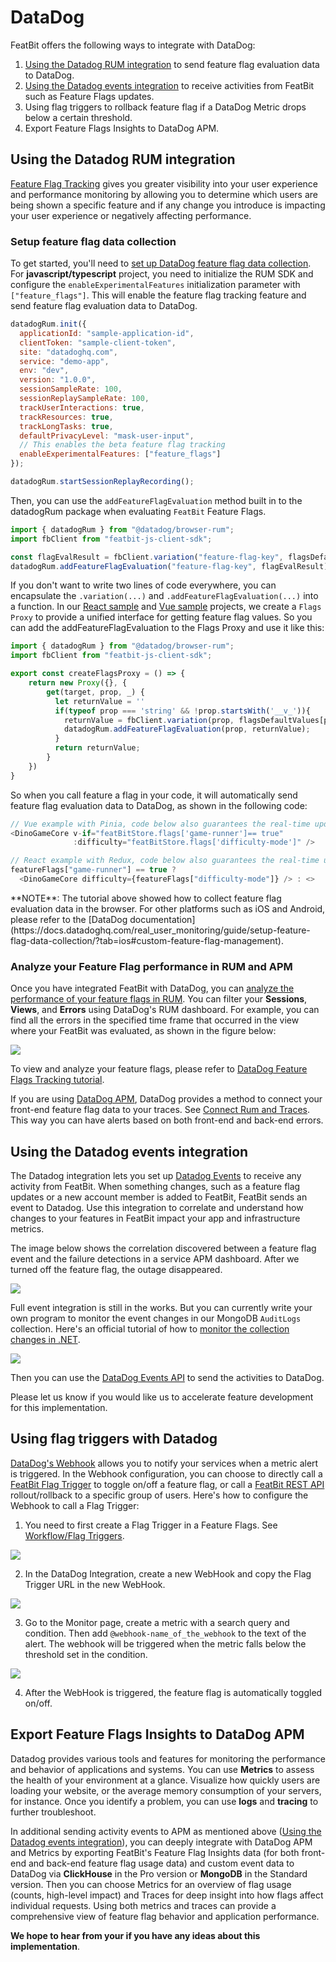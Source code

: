 
# DataDog

FeatBit offers the following ways to integrate with DataDog:

1. [Using the Datadog RUM integration](https://docs.datadoghq.com/real_user_monitoring/guide/setup-feature-flag-data-collection/?tab=browser#analyze-your-feature-flag-performance-in-rum) to send feature flag evaluation data to DataDog.
2. [Using the Datadog events integration](https://docs.datadoghq.com/api/?lang=bash#events) to receive activities from FeatBit such as Feature Flags updates.
3. Using flag triggers to rollback feature flag if a DataDog Metric drops below a certain threshold.
4. Export Feature Flags Insights to DataDog APM.

## Using the Datadog RUM integration

[Feature Flag Tracking](https://docs.datadoghq.com/real_user_monitoring/feature_flag_tracking/) gives you greater visibility into your user experience and performance monitoring by allowing you to determine which users are being shown a specific feature and if any change you introduce is impacting your user experience or negatively affecting performance.

### Setup feature flag data collection

To get started, you'll need to [set up DataDog feature flag data collection](https://docs.datadoghq.com/real_user_monitoring/guide/setup-feature-flag-data-collection). For **javascript/typescript** project, you need to initialize the RUM SDK and configure the `enableExperimentalFeatures` initialization parameter with `["feature_flags"]`. This will enable the feature flag tracking feature and send feature flag evaluation data to DataDog.

```javascript
datadogRum.init({
  applicationId: "sample-application-id",
  clientToken: "sample-client-token",
  site: "datadoghq.com",
  service: "demo-app",
  env: "dev",
  version: "1.0.0",
  sessionSampleRate: 100,
  sessionReplaySampleRate: 100,
  trackUserInteractions: true,
  trackResources: true,
  trackLongTasks: true,
  defaultPrivacyLevel: "mask-user-input",
  // This enables the beta feature flag tracking
  enableExperimentalFeatures: ["feature_flags"]
});

datadogRum.startSessionReplayRecording();
```

Then, you can use the `addFeatureFlagEvaluation` method built in to the datadogRum package when evaluating `FeatBit` Feature Flags.

```javascript
import { datadogRum } from "@datadog/browser-rum";
import fbClient from "featbit-js-client-sdk";

const flagEvalResult = fbClient.variation("feature-flag-key", flagsDefaultValues[prop] || '')
datadogRum.addFeatureFlagEvaluation("feature-flag-key", flagEvalResult);
```

If you don't want to write two lines of code everywhere, you can encapsulate the `.variation(...)` and `.addFeatureFlagEvaluation(...)` into a function. In our [React sample](https://github.com/featbit/featbit-samples/blob/main/samples/dino-game/interactive-demo-react/src/featBit/featBitSlice.js) and [Vue sample](https://github.com/featbit/featbit-samples/blob/main/samples/dino-game/interactive-demo-vue/src/featbit.js) projects, we create a `Flags Proxy` to provide a unified interface for getting feature flag values. So you can add the addFeatureFlagEvaluation to the Flags Proxy and use it like this:

```javascript
import { datadogRum } from "@datadog/browser-rum";
import fbClient from "featbit-js-client-sdk";

export const createFlagsProxy = () => {
    return new Proxy({}, {
        get(target, prop, _) {
          let returnValue = ''
          if(typeof prop === 'string' && !prop.startsWith('__v_')){
            returnValue = fbClient.variation(prop, flagsDefaultValues[prop] || '');
            datadogRum.addFeatureFlagEvaluation(prop, returnValue);
          }
          return returnValue;
        }
    })
}
```

So when you call feature a flag in your code, it will automatically send feature flag evaluation data to DataDog, as shown in the following code:

```javascript
// Vue example with Pinia, code below also guarantees the real-time update of the feature flag value
<DinoGameCore v-if="featBitStore.flags['game-runner']== true"
              :difficulty="featBitStore.flags['difficulty-mode']" />

// React example with Redux, code below also guarantees the real-time update of the feature flag value
featureFlags["game-runner"] == true ? 
  <DinoGameCore difficulty={featureFlags["difficulty-mode"]} /> : <>

```


<Callout type="info">
**NOTE**: The tutorial above showed how to collect feature flag evaluation data in the browser. For other platforms such as iOS and Android, please refer to the [DataDog documentation](https://docs.datadoghq.com/real_user_monitoring/guide/setup-feature-flag-data-collection/?tab=ios#custom-feature-flag-management).
</Callout>


### Analyze your Feature Flag performance in RUM and APM


Once you have integrated FeatBit with DataDog, you can [analyze the performance of your feature flags in RUM](https://docs.datadoghq.com/real_user_monitoring/guide/setup-feature-flag-data-collection/?tab=browser#analyze-your-feature-flag-performance-in-rum). You can filter your **Sessions**, **Views**, and **Errors** using DataDog's RUM dashboard. For example, you can find all the errors in the specified time frame that occurred in the view where your FeatBit was evaluated, as shown in the figure below:

![](../../integrations/assets/datadog/filter-errors-with-feature-flag-in-rum.webp)

To view and analyze your feature flags, please refer to [DataDog Feature Flags Tracking tutorial](https://docs.datadoghq.com/real_user_monitoring/feature_flag_tracking/#view-your-feature-flags).

If you are using [DataDog APM](https://www.datadoghq.com/product/apm/), DataDog provides a method to connect your front-end feature flag data to your traces. See [Connect Rum and Traces](https://docs.datadoghq.com/real_user_monitoring/connect_rum_and_traces/?tab=browserrum). This way you can have alerts based on both front-end and back-end errors.

## Using the Datadog events integration

The Datadog integration lets you set up [Datadog Events](https://docs.datadoghq.com/api) to receive any activity from FeatBit. When something changes, such as a feature flag updates or a new account member is added to FeatBit, FeatBit sends an event to Datadog. Use this integration to correlate and understand how changes to your features in FeatBit impact your app and infrastructure metrics.

The image below shows the correlation discovered between a feature flag event and the failure detections in a service APM dashboard. After we turned off the feature flag, the outage disappeared.

![](../../integrations/assets/datadog/dashboard-apm-error-turn-off-events.png)

Full event integration is still in the works. But you can currently write your own program to monitor the event changes in our MongoDB `AuditLogs` collection. Here's an official tutorial of how to [monitor the collection changes in .NET](https://mongodb.github.io/mongo-csharp-driver/2.7/reference/driver/change_streams/).

![](../../integrations/assets/datadog/mongodb-auditlog-collection.png)

Then you can use the [DataDog Events API](https://docs.datadoghq.com/api/latest/events/#post-an-event) to send the activities to DataDog. 

<Callout type="info" emoji='💡'>
Please let us know if you would like us to accelerate feature development for this implementation.
</Callout>


## Using flag triggers with Datadog

[DataDog's Webhook](https://docs.datadoghq.com/integrations/webhooks/) allows you to notify your services when a metric alert is triggered. In the Webhook configuration, you can choose to directly call a [FeatBit Flag Trigger](../feature-flags/feature-workflow/flag-triggers) to toggle on/off a feature flag, or call a [FeatBit REST API](../api-docs/using-featbit-rest-api) rollout/rollback to a specific group of users. Here's how to configure the Webhook to call a Flag Trigger:

1. You need to first create a Flag Trigger in a Feature Flags. See [Workflow/Flag Triggers](/feature-flags/feature-workflow/flag-triggers).

![](../../integrations/assets/datadog/flag-trigger.png)

2. In the DataDog Integration, create a new WebHook and copy the Flag Trigger URL in the new WebHook.

![](../../integrations/assets/datadog/create-webhook.png)

3. Go to the Monitor page, create a metric with a search query and condition. Then add `@webhook-name_of_the_webhook` to the text of the alert. The webhook will be triggered when the metric falls below the threshold set in the condition.

![](../../integrations/assets/datadog/monitor-notify-team.png)

4. After the WebHook is triggered, the feature flag is automatically toggled on/off.

## Export Feature Flags Insights to DataDog APM

Datadog provides various tools and features for monitoring the performance and behavior of applications and systems. You can use **Metrics** to assess the health of your environment at a glance. Visualize how quickly users are loading your website, or the average memory consumption of your servers, for instance. Once you identify a problem, you can use **logs** and **tracing** to further troubleshoot.

In additional sending activity events to APM as mentioned above ([Using the Datadog events integration](#using-the-datadog-events-integration)), you can deeply integrate with DataDog APM and Metrics by exporting FeatBit's Feature Flag Insights data (for both front-end and back-end feature flag usage data) and custom event data to DataDog via **ClickHouse** in the Pro version or **MongoDB** in the Standard version. Then you can choose Metrics for an overview of flag usage (counts, high-level impact) and Traces for deep insight into how flags affect individual requests. Using both metrics and traces can provide a comprehensive view of feature flag behavior and application performance.

**We hope to hear from your if you have any ideas about this implementation**.